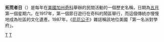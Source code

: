 '''拓荒者日'''（{{lang-en|'''Pioneer Days'''}}）是每年在[[美國|美國]][[加州|加州]][[奇科|奇科]]舉辦的民間活動的一個歷史名稱，日期為[[五月|五月]]第一個星期六。在1917年，第一個節日遊行在奇科的鬧區舉行，而這個傳統亦慢慢地成為社區的文化遺產。1987年，《[[花花公子|花花公子]]》雜誌稱該地位美國「第一名派對學府」。

[[Category:美國節日|T]]
[[Category:加利福尼亚州|T]]